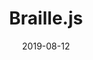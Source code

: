 ---
title: Braille.js
country: USA
city: San Diego
date: 2019-08-12
videoUrl: https://www.youtube.com/watch?app=desktop&v=Mnj_VBPAC5w
conference: JSConf US
lang: en
---